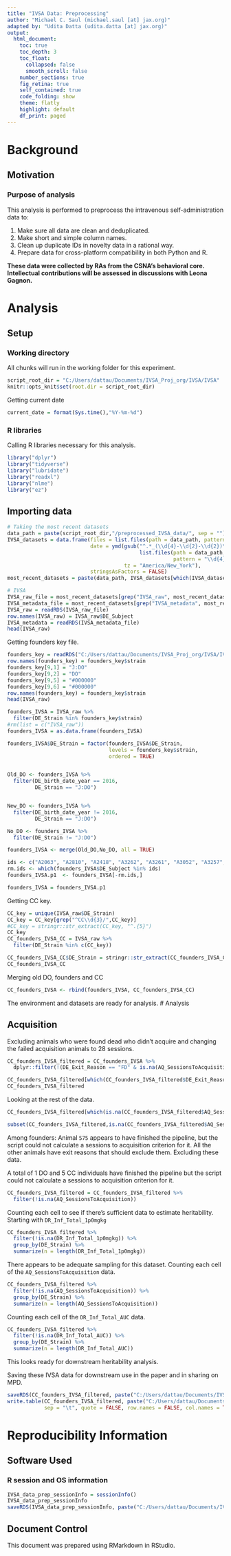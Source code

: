 ---
title: "IVSA Data: Preprocessing"
author: "Michael C. Saul (michael.saul [at] jax.org)"
adapted by: "Udita Datta (udita.datta [at] jax.org)"
output:
  html_document:
    toc: true
    toc_depth: 3
    toc_float:
      collapsed: false
      smooth_scroll: false
    number_sections: true
    fig_retina: true
    self_contained: true
    code_folding: show
    theme: flatly
    highlight: default
    df_print: paged
---

# Background

## Motivation

### Purpose of analysis

This analysis is performed to preprocess the intravenous self-administration data to:

1) Make sure all data are clean and deduplicated.
2) Make short and simple column names.
3) Clean up duplicate IDs in novelty data in a rational way.
4) Prepare data for cross-platform compatibility in both Python and R.

**These data were collected by RAs from the CSNA's behavioral core. Intellectual contributions will be assessed in discussions with Leona Gagnon.**

# Analysis

## Setup

### Working directory

All chunks will run in the working folder for this experiment.

```{r setup}
script_root_dir = "C:/Users/dattau/Documents/IVSA_Proj_org/IVSA/IVSA"
knitr::opts_knit$set(root.dir = script_root_dir)
```

Getting current date

```{r}
current_date = format(Sys.time(),"%Y-%m-%d")
```

### R libraries

Calling R libraries necessary for this analysis.

```{r}
library("dplyr")
library("tidyverse")
library("lubridate")
library("readxl")
library("nlme")
library("ez")
```

## Importing data


```{r import_data, warning=FALSE}
# Taking the most recent datasets
data_path = paste(script_root_dir,"/preprocessed_IVSA_data/", sep = "")
IVSA_datasets = data.frame(files = list.files(path = data_path, pattern = "\\d{4}-\\d{2}-\\d{2}\\.RDS$"),
                           date = ymd(gsub("^.*_(\\d{4}-\\d{2}-\\d{2})\\.RDS$","\\1", 
                                           list.files(path = data_path, 
                                                      pattern = "\\d{4}-\\d{2}-\\d{2}\\.RDS$")), 
                                      tz = "America/New_York"),
                           stringsAsFactors = FALSE)
most_recent_datasets = paste(data_path, IVSA_datasets[which(IVSA_datasets$date == max(IVSA_datasets$date)),"files"], sep = "")

# IVSA
IVSA_raw_file = most_recent_datasets[grep("IVSA_raw", most_recent_datasets)]
IVSA_metadata_file = most_recent_datasets[grep("IVSA_metadata", most_recent_datasets)]
IVSA_raw = readRDS(IVSA_raw_file)
row.names(IVSA_raw) = IVSA_raw$DE_Subject
IVSA_metadata = readRDS(IVSA_metadata_file)
head(IVSA_raw)
```
Getting founders key file.

```{r founders_key_import, warning=FALSE}
founders_key = readRDS("C:/Users/dattau/Documents/IVSA_Proj_org/IVSA/IVSA/csna_project_4_behavior/data/cc_do_founders_key.RDS")
row.names(founders_key) = founders_key$strain
founders_key[9,1] = "J:DO"
founders_key[9,2] = "DO"
founders_key[9,5] = "#000000"
founders_key[9,6] = "#000000"
row.names(founders_key) = founders_key$strain
head(IVSA_raw)
```

```{r filter_for_founders, warning=FALSE}
founders_IVSA = IVSA_raw %>%
  filter(DE_Strain %in% founders_key$strain)
#rm(list = c("IVSA_raw"))
founders_IVSA = as.data.frame(founders_IVSA)

founders_IVSA$DE_Strain = factor(founders_IVSA$DE_Strain,
                                 levels = founders_key$strain,
                                 ordered = TRUE)


Old_DO <- founders_IVSA %>% 
  filter(DE_birth_date_year == 2016,
         DE_Strain == "J:DO")


New_DO <- founders_IVSA %>% 
  filter(DE_birth_date_year != 2016,
         DE_Strain == "J:DO")

No_DO <- founders_IVSA %>% 
  filter(DE_Strain != "J:DO")

founders_IVSA <- merge(Old_DO,No_DO, all = TRUE)

ids <- c("A2063", "A2810", "A2418", "A3262", "A3261", "A3052", "A3257", "A3256", "A3051", "A2986")
rm.ids <- which(founders_IVSA$DE_Subject %in% ids)
founders_IVSA.p1  <- founders_IVSA[-rm.ids,]

founders_IVSA = founders_IVSA.p1

```
Getting CC key.

```{r}
CC_key = unique(IVSA_raw$DE_Strain)
CC_key = CC_key[grep("^CC\\d{3}/",CC_key)]
#CC_key = stringr::str_extract(CC_key, "^.{5}")
CC_key
CC_founders_IVSA_CC = IVSA_raw %>%
  filter(DE_Strain %in% c(CC_key))

CC_founders_IVSA_CC$DE_Strain = stringr::str_extract(CC_founders_IVSA_CC$DE_Strain, "^.{5}")
CC_founders_IVSA_CC
```

Merging old DO, founders and CC
```{r}
CC_founders_IVSA <- rbind(founders_IVSA, CC_founders_IVSA_CC)
```

The environment and datasets are ready for analysis.
# Analysis

## Acquisition

Excluding animals who were found dead who didn't acquire and changing the failed acquisition animals to 28 sessions.


```{r}
CC_founders_IVSA_filtered = CC_founders_IVSA %>%
  dplyr::filter(!(DE_Exit_Reason == "FD" & is.na(AQ_SessionsToAcquisition)))

CC_founders_IVSA_filtered[which(CC_founders_IVSA_filtered$DE_Exit_Reason == "IVSA Acquisition Only"),"AQ_SessionsToAcquisition"] = 28
CC_founders_IVSA_filtered
```
Looking at the rest of the data.

```{r}
CC_founders_IVSA_filtered[which(is.na(CC_founders_IVSA_filtered$AQ_SessionsToAcquisition)),]

subset(CC_founders_IVSA_filtered,is.na(CC_founders_IVSA_filtered$AQ_SessionsToAcquisition) & CC_founders_IVSA_filtered$DE_Exit_Reason == "Finished Pipeline")

```

Among founders: Animal `575` appears to have finished the pipeline, but the script could not calculate a sessions to acquisition criterion for it. All the other animals have exit reasons that should exclude them. Excluding these data.

A total of 1 DO and 5 CC individuals have finished the pipeline but the script could not calculate a sessions to acquisition criterion for it.

```{r}
CC_founders_IVSA_filtered = CC_founders_IVSA_filtered %>%
  filter(!is.na(AQ_SessionsToAcquisition))
```

Counting each cell to see if there's sufficient data to estimate heritability. Starting with `DR_Inf_Total_1p0mgkg`
```{r}
CC_founders_IVSA_filtered %>%
  filter(!is.na(DR_Inf_Total_1p0mgkg)) %>%
  group_by(DE_Strain) %>%
  summarize(n = length(DR_Inf_Total_1p0mgkg))
```

There appears to be adequate sampling for this dataset. Counting each cell of the `AQ_SessionsToAcquisition` data.

```{r}
CC_founders_IVSA_filtered %>%
  filter(!is.na(AQ_SessionsToAcquisition)) %>%
  group_by(DE_Strain) %>%
  summarize(n = length(AQ_SessionsToAcquisition))
```
Counting each cell of the `DR_Inf_Total_AUC` data.

```{r}
CC_founders_IVSA_filtered %>%
  filter(!is.na(DR_Inf_Total_AUC)) %>%
  group_by(DE_Strain) %>%
  summarize(n = length(DR_Inf_Total_AUC))
```


This looks ready for downstream heritability analysis.

Saving these IVSA data for downstream use in the paper and in sharing on MPD.


```{r}
saveRDS(CC_founders_IVSA_filtered, paste("C:/Users/dattau/Documents/IVSA_Proj_org/IVSA/IVSA/csna_project_4_behavior/data/IVSA_data_preprocessed_AQ_DR_",current_date,".RDS",sep=""))
write.table(CC_founders_IVSA_filtered, paste("C:/Users/dattau/Documents/IVSA_Proj_org/IVSA/IVSA/csna_project_4_behavior/data/IVSA_data_preprocessed_AQ_DR_",current_date,".tsv",sep=""),
            sep = "\t", quote = FALSE, row.names = FALSE, col.names = TRUE)
```

# Reproducibility Information

## Software Used

### R session and OS information

```{r sessionInfo}
IVSA_data_prep_sessionInfo = sessionInfo()
IVSA_data_prep_sessionInfo
saveRDS(IVSA_data_prep_sessionInfo, paste("C:/Users/dattau/Documents/IVSA_Proj_org/IVSA/IVSA/csna_project_4_behavior/output/IVSA_data_prep_sessionInfo_",current_date,".RDS", sep = ""), compress="xz")
```

## Document Control

This document was prepared using RMarkdown in RStudio.
